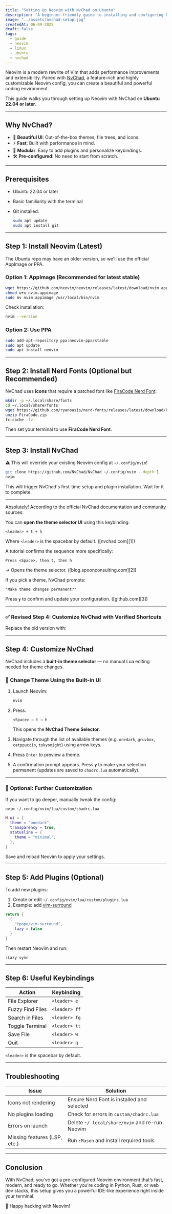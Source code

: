 ```yaml
---
title: "Setting Up Neovim with NvChad on Ubuntu"
description: "A beginner-friendly guide to installing and configuring Neovim using the powerful NvChad setup on Ubuntu."
image: "../assets/nvchad-setup.jpg"
createdAt: 06-09-2025
draft: false
tags:
  - guide
  - neovim
  - linux
  - ubuntu
  - nvchad
---
```


Neovim is a modern rewrite of Vim that adds performance improvements and extensibility. Paired with [NvChad](https://nvchad.com/), a feature-rich and highly customizable Neovim config, you can create a beautiful and powerful coding environment.

This guide walks you through setting up Neovim with NvChad on **Ubuntu 22.04 or later**.

---

## Why NvChad?

* 🎨 **Beautiful UI**: Out-of-the-box themes, file trees, and icons.
* ⚡ **Fast**: Built with performance in mind.
* 🧩 **Modular**: Easy to add plugins and personalize keybindings.
* 🛠️ **Pre-configured**: No need to start from scratch.

---

## Prerequisites

* Ubuntu 22.04 or later
* Basic familiarity with the terminal
* Git installed:

  ```bash
  sudo apt update
  sudo apt install git
  ```

---

## Step 1: Install Neovim (Latest)

The Ubuntu repo may have an older version, so we'll use the official AppImage or PPA.

### Option 1: AppImage (Recommended for latest stable)

```bash
wget https://github.com/neovim/neovim/releases/latest/download/nvim.appimage
chmod u+x nvim.appimage
sudo mv nvim.appimage /usr/local/bin/nvim
```

Check installation:

```bash
nvim --version
```

### Option 2: Use PPA

```bash
sudo add-apt-repository ppa:neovim-ppa/stable
sudo apt update
sudo apt install neovim
```

---

## Step 2: Install Nerd Fonts (Optional but Recommended)

NvChad uses **icons** that require a patched font like [FiraCode Nerd Font](https://www.nerdfonts.com/font-downloads):

```bash
mkdir -p ~/.local/share/fonts
cd ~/.local/share/fonts
wget https://github.com/ryanoasis/nerd-fonts/releases/latest/download/FiraCode.zip
unzip FiraCode.zip
fc-cache -fv
```

Then set your terminal to use **FiraCode Nerd Font**.

---

## Step 3: Install NvChad

⚠️ This will override your existing Neovim config at `~/.config/nvim`!

```bash
git clone https://github.com/NvChad/NvChad ~/.config/nvim --depth 1
nvim
```

This will trigger NvChad's first-time setup and plugin installation. Wait for it to complete.

---
Absolutely! According to the official NvChad documentation and community sources:

You can **open the theme selector UI** using this keybinding:

```
<leader> + t + h
```

Where `<leader>` is the spacebar by default. ([nvchad.com][1])

A tutorial confirms the sequence more specifically:

```
Press <Space>, then t, then h
```

→ Opens the theme selector. ([blog.spoonconsulting.com][2])

If you pick a theme, NvChad prompts:

```
"Make theme changes permanent?"
```

Press **`y`** to confirm and update your configuration. ([github.com][3])

---

### ✅ Revised **Step 4: Customize NvChad** with Verified Shortcuts

Replace the old version with:

---

## Step 4: Customize NvChad

NvChad includes a **built-in theme selector** — no manual Lua editing needed for theme changes.

### 🎨 Change Theme Using the Built-in UI

1. Launch Neovim:

   ```bash
   nvim
   ```

2. Press:

   ```
   <Space> → t → h
   ```

   This opens the **NvChad Theme Selector**.

3. Navigate through the list of available themes (e.g. `onedark`, `gruvbox`, `catppuccin`, `tokyonight`) using arrow keys.

4. Press `Enter` to preview a theme.

5. A confirmation prompt appears. Press **`y`** to make your selection permanent (updates are saved to `chadrc.lua` automatically).

---

### 📁 Optional: Further Customization

If you want to go deeper, manually tweak the config:

```bash
nvim ~/.config/nvim/lua/custom/chadrc.lua
```

```lua
M.ui = {
  theme = "onedark",
  transparency = true,
  statusline = {
    theme = "minimal",
  },
}
```

Save and reload Neovim to apply your settings.

---

## Step 5: Add Plugins (Optional)

To add new plugins:

1. Create or edit `~/.config/nvim/lua/custom/plugins.lua`
2. Example: add [vim-surround](https://github.com/tpope/vim-surround)

```lua
return {
  {
    "tpope/vim-surround",
    lazy = false
  }
}
```

Then restart Neovim and run:

```vim
:Lazy sync
```

---

## Step 6: Useful Keybindings

| Action           | Keybinding    |
| ---------------- | ------------- |
| File Explorer    | `<leader> e`  |
| Fuzzy Find Files | `<leader> ff` |
| Search in Files  | `<leader> fg` |
| Toggle Terminal  | `<leader> tt` |
| Save File        | `<leader> w`  |
| Quit             | `<leader> q`  |

`<leader>` is the spacebar by default.

---

## Troubleshooting

| Issue                        | Solution                                       |
| ---------------------------- | ---------------------------------------------- |
| Icons not rendering          | Ensure Nerd Font is installed and selected     |
| No plugins loading           | Check for errors in `custom/chadrc.lua`        |
| Errors on launch             | Delete `~/.local/share/nvim` and re-run Neovim |
| Missing features (LSP, etc.) | Run `:Mason` and install required tools        |

---

## Conclusion

With NvChad, you’ve got a pre-configured Neovim environment that’s fast, modern, and ready to go. Whether you're coding in Python, Rust, or web dev stacks, this setup gives you a powerful IDE-like experience right inside your terminal.

🎉 Happy hacking with Neovim!

